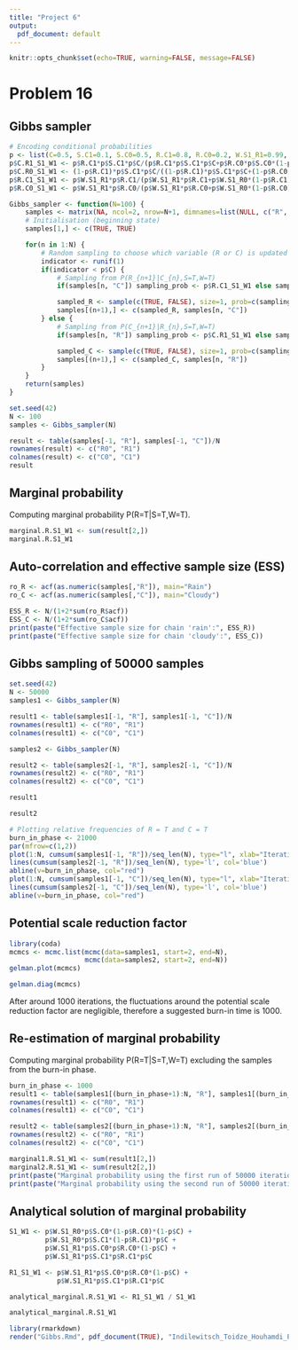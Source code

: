 ```yaml
---
title: "Project 6"
output:
  pdf_document: default
---
```


```r
knitr::opts_chunk$set(echo=TRUE, warning=FALSE, message=FALSE)
```

# Problem 16

## Gibbs sampler

```r
# Encoding conditional probabilities
p <- list(C=0.5, S.C1=0.1, S.C0=0.5, R.C1=0.8, R.C0=0.2, W.S1_R1=0.99, W.S1_R0=0.9, W.S0_R1=0.9, W.S0_R0=0.01)
p$C.R1_S1_W1 <- p$R.C1*p$S.C1*p$C/(p$R.C1*p$S.C1*p$C+p$R.C0*p$S.C0*(1-p$C))
p$C.R0_S1_W1 <- (1-p$R.C1)*p$S.C1*p$C/((1-p$R.C1)*p$S.C1*p$C+(1-p$R.C0)*p$S.C0*(1-p$C))
p$R.C1_S1_W1 <- p$W.S1_R1*p$R.C1/(p$W.S1_R1*p$R.C1+p$W.S1_R0*(1-p$R.C1))
p$R.C0_S1_W1 <- p$W.S1_R1*p$R.C0/(p$W.S1_R1*p$R.C0+p$W.S1_R0*(1-p$R.C0))
```

```r

Gibbs_sampler <- function(N=100) {
    samples <- matrix(NA, ncol=2, nrow=N+1, dimnames=list(NULL, c("R", "C")))
    # Initialisation (beginning state)
    samples[1,] <- c(TRUE, TRUE)

    for(n in 1:N) {
        # Random sampling to choose which variable (R or C) is updated
        indicator <- runif(1)
        if(indicator < p$C) {
            # Sampling from P(R_{n+1}|C_{n},S=T,W=T)
            if(samples[n, "C"]) sampling_prob <- p$R.C1_S1_W1 else sampling_prob <- p$R.C0_S1_W1

            sampled_R <- sample(c(TRUE, FALSE), size=1, prob=c(sampling_prob, (1-sampling_prob)))
            samples[(n+1),] <- c(sampled_R, samples[n, "C"])
        } else {
            # Sampling from P(C_{n+1}|R_{n},S=T,W=T)
            if(samples[n, "R"]) sampling_prob <- p$C.R1_S1_W1 else sampling_prob <- p$C.R0_S1_W1

            sampled_C <- sample(c(TRUE, FALSE), size=1, prob=c(sampling_prob, (1-sampling_prob)))
            samples[(n+1),] <- c(sampled_C, samples[n, "R"])
        }
    }
    return(samples)
}

```

```r
set.seed(42)
N <- 100
samples <- Gibbs_sampler(N)
```

```r
result <- table(samples[-1, "R"], samples[-1, "C"])/N
rownames(result) <- c("R0", "R1")
colnames(result) <- c("C0", "C1")
result
```

## Marginal probability 

Computing marginal probability P(R=T|S=T,W=T).

```r
marginal.R.S1_W1 <- sum(result[2,])
marginal.R.S1_W1
```

## Auto-correlation and effective sample size (ESS)

```r
ro_R <- acf(as.numeric(samples[,"R"]), main="Rain")
ro_C <- acf(as.numeric(samples[,"C"]), main="Cloudy")
```

```r
ESS_R <- N/(1+2*sum(ro_R$acf))
ESS_C <- N/(1+2*sum(ro_C$acf))
print(paste("Effective sample size for chain 'rain':", ESS_R))
print(paste("Effective sample size for chain 'cloudy':", ESS_C))
```

## Gibbs sampling of 50000 samples

```r
set.seed(42)
N <- 50000
samples1 <- Gibbs_sampler(N)

result1 <- table(samples1[-1, "R"], samples1[-1, "C"])/N
rownames(result1) <- c("R0", "R1")
colnames(result1) <- c("C0", "C1")

samples2 <- Gibbs_sampler(N)

result2 <- table(samples2[-1, "R"], samples2[-1, "C"])/N
rownames(result2) <- c("R0", "R1")
colnames(result2) <- c("C0", "C1")
```

```r
result1
```

```r
result2
```

```r
# Plotting relative frequencies of R = T and C = T
burn_in_phase <- 21000
par(mfrow=c(1,2))
plot(1:N, cumsum(samples1[-1, "R"])/seq_len(N), type="l", xlab="Iteration", ylab="Relative Frequency", main="R = T")
lines(cumsum(samples2[-1, "R"])/seq_len(N), type='l', col='blue')
abline(v=burn_in_phase, col="red")
plot(1:N, cumsum(samples1[-1, "C"])/seq_len(N), type="l", xlab="Iteration", ylab="Relative Frequency", main="C = T")
lines(cumsum(samples2[-1, "C"])/seq_len(N), type='l', col='blue')
abline(v=burn_in_phase, col="red")
```

## Potential scale reduction factor

```r
library(coda)
mcmcs <- mcmc.list(mcmc(data=samples1, start=2, end=N),
                   mcmc(data=samples2, start=2, end=N))
gelman.plot(mcmcs)
```
```r
gelman.diag(mcmcs)
```

After around 1000 iterations, the fluctuations around the potential scale reduction factor are negligible, therefore a suggested burn-in time is 1000.

## Re-estimation of marginal probability

Computing marginal probability P(R=T|S=T,W=T) excluding the samples from the burn-in phase.

```r
burn_in_phase <- 1000
result1 <- table(samples1[(burn_in_phase+1):N, "R"], samples1[(burn_in_phase+1):N, "C"])/N
rownames(result1) <- c("R0", "R1")
colnames(result1) <- c("C0", "C1")

result2 <- table(samples2[(burn_in_phase+1):N, "R"], samples2[(burn_in_phase+1):N, "C"])/N
rownames(result2) <- c("R0", "R1")
colnames(result2) <- c("C0", "C1")

marginal1.R.S1_W1 <- sum(result1[2,])
marginal2.R.S1_W1 <- sum(result2[2,])
print(paste("Marginal probability using the first run of 50000 iterations and excluded burn-in phase:", marginal1.R.S1_W1))
print(paste("Marginal probability using the second run of 50000 iterations and excluded burn-in phase:", marginal2.R.S1_W1))
```

## Analytical solution of marginal probability

```r
S1_W1 <- p$W.S1_R0*p$S.C0*(1-p$R.C0)*(1-p$C) +
         p$W.S1_R0*p$S.C1*(1-p$R.C1)*p$C +
         p$W.S1_R1*p$S.C0*p$R.C0*(1-p$C) +
         p$W.S1_R1*p$S.C1*p$R.C1*p$C

R1_S1_W1 <- p$W.S1_R1*p$S.C0*p$R.C0*(1-p$C) +
            p$W.S1_R1*p$S.C1*p$R.C1*p$C

analytical_marginal.R.S1_W1 <- R1_S1_W1 / S1_W1

analytical_marginal.R.S1_W1
```

```r
library(rmarkdown)
render("Gibbs.Rmd", pdf_document(TRUE), "Indilewitsch_Toidze_Houhamdi_Pudziuvelyte_Project6.pdf")
```
